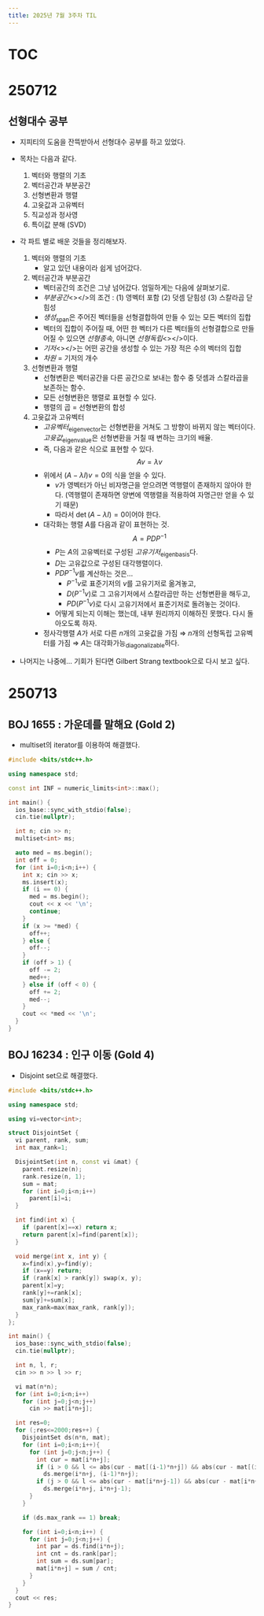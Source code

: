 ```yaml
---
title: 2025년 7월 3주차 TIL
---
```


# TOC

# 250712

## 선형대수 공부

- 지피티의 도움을 잔뜩받아서 선형대수 공부를 하고 있었다.
- 목차는 다음과 같다.
    1. 벡터와 행렬의 기초
    1. 벡터공간과 부분공간
    1. 선형변환과 행렬
    1. 고윳값과 고유벡터
    1. 직교성과 정사영
    1. 특이값 분해 (SVD)

- 각 파트 별로 배운 것들을 정리해보자.
    1. 벡터와 행렬의 기초
        - 알고 있던 내용이라 쉽게 넘어갔다.
    1. 벡터공간과 부분공간
        - 벡터공간의 조건은 그냥 넘어갔다. 엄밀하게는 다음에 살펴보기로.
        - _부분공간_<></>의 조건 : (1) 영벡터 포함 (2) 덧셈 닫힘성 (3) 스칼라곱 닫힘성
        - _생성_<sub>span</sub>은 주어진 벡터들을 선형결합하여 만들 수 있는 모든 벡터의 집합
        - 벡터의 집합이 주어질 때, 어떤 한 벡터가 다른 벡터들의 선형결합으로 만들어질 수 있으면 _선형종속_, 아니면 _선형독립_<></>이다.
        - _기저_<></>는 어떤 공간을 생성할 수 있는 가장 적은 수의 벡터의 집합
        - _차원_ = 기저의 개수
    1. 선형변환과 행렬
        - 선형변환은 벡터공간을 다른 공간으로 보내는 함수 중 덧셈과 스칼라곱을 보존하는 함수.
        - 모든 선형변환은 행렬로 표현할 수 있다.
        - 행렬의 곱 = 선형변환의 합성
    1. 고윳값과 고유벡터
        - _고유벡터_<sub>eigenvector</sub>는 선형변환을 거쳐도 그 방향이 바뀌지 않는 벡터이다. _고윳값_<sub>eigenvalue</sub>은 선형변환을 거칠 때 변하는 크기의 배율.
        - 즉, 다음과 같은 식으로 표현할 수 있다.
            $$
            Av = \lambda v
            $$
        - 위에서 $(A-\lambda I)v=0$의 식을 얻을 수 있다.
            - $v$가 영벡터가 아닌 비자명근을 얻으려면 역행렬이 존재하지 않아야 한다. (역행렬이 존재하면 양변에 역행렬을 적용하여 자명근만 얻을 수 있기 때문)
            - 따라서 $\det(A-\lambda I)=0$이어야 한다.
        - 대각화는 행렬 $A$를 다음과 같이 표현하는 것.
            $$
            A = PDP^{-1}
            $$
            - $P$는 $A$의 고유벡터로 구성된 _고유기저_<sub>eigenbasis</sub>다.
            - $D$는 고유값으로 구성된 대각행렬이다.
            - $PDP^{-1}v$를 계산하는 것은...
                - $P^{-1}v$로 표준기저의 $v$를 고유기저로 옮겨놓고,
                - $D(P^{-1}v)$로 그 고유기저에서 스칼라곱만 하는 선형변환을 해두고,
                - $PD(P^{-1}v)$로 다시 고유기저에서 표준기저로 돌려놓는 것이다.
            - 어떻게 되는지 이해는 했는데, 내부 원리까지 이해하진 못했다. 다시 돌아오도록 하자.
        - 정사각행렬 $A$가 서로 다른 $n$개의 고윳값을 가짐 ⇒ $n$개의 선형독립 고유벡터를 가짐 ⇒ $A$는 대각화가능<sub>diagonalizable</sub>하다.
- 나머지는 나중에... 기회가 된다면 Gilbert Strang textbook으로 다시 보고 싶다.

# 250713
## BOJ 1655 : 가운데를 말해요 (Gold 2)

- multiset의 iterator를 이용하여 해결했다.

```cpp
#include <bits/stdc++.h>

using namespace std;

const int INF = numeric_limits<int>::max();

int main() {
  ios_base::sync_with_stdio(false);
  cin.tie(nullptr);

  int n; cin >> n;
  multiset<int> ms;

  auto med = ms.begin();
  int off = 0;
  for (int i=0;i<n;i++) {
    int x; cin >> x;
    ms.insert(x);
    if (i == 0) {
      med = ms.begin();
      cout << x << '\n';
      continue;
    }
    if (x >= *med) {
      off++;
    } else {
      off--;
    }
    if (off > 1) {
      off -= 2;
      med++;
    } else if (off < 0) {
      off += 2;
      med--;
    }
    cout << *med << '\n';
  }
}
```

## BOJ 16234 : 인구 이동 (Gold 4)

- Disjoint set으로 해결했다.

```cpp
#include <bits/stdc++.h>

using namespace std;

using vi=vector<int>;

struct DisjointSet {
  vi parent, rank, sum;
  int max_rank=1;

  DisjointSet(int n, const vi &mat) {
    parent.resize(n);
    rank.resize(n, 1);
    sum = mat;
    for (int i=0;i<n;i++)
      parent[i]=i;
  }

  int find(int x) {
    if (parent[x]==x) return x;
    return parent[x]=find(parent[x]);
  }

  void merge(int x, int y) {
    x=find(x),y=find(y);
    if (x==y) return;
    if (rank[x] > rank[y]) swap(x, y);
    parent[x]=y;
    rank[y]+=rank[x];
    sum[y]+=sum[x];
    max_rank=max(max_rank, rank[y]);
  }
};

int main() {
  ios_base::sync_with_stdio(false);
  cin.tie(nullptr);

  int n, l, r;
  cin >> n >> l >> r;

  vi mat(n*n);
  for (int i=0;i<n;i++)
    for (int j=0;j<n;j++)
      cin >> mat[i*n+j];

  int res=0;
  for (;res<=2000;res++) {
    DisjointSet ds(n*n, mat);
    for (int i=0;i<n;i++){
      for (int j=0;j<n;j++) {
        int cur = mat[i*n+j];
        if (i > 0 && l <= abs(cur - mat[(i-1)*n+j]) && abs(cur - mat[(i-1)*n+j]) <= r)
          ds.merge(i*n+j, (i-1)*n+j);
        if (j > 0 && l <= abs(cur - mat[i*n+j-1]) && abs(cur - mat[i*n+j-1]) <= r)
          ds.merge(i*n+j, i*n+j-1);
      }
    }

    if (ds.max_rank == 1) break;

    for (int i=0;i<n;i++) {
      for (int j=0;j<n;j++) {
        int par = ds.find(i*n+j);
        int cnt = ds.rank[par];
        int sum = ds.sum[par];
        mat[i*n+j] = sum / cnt;
      }
    }
  }
  cout << res;
}
```